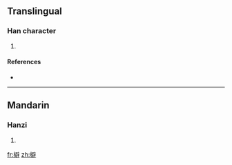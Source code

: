 {{also|蘗}}
==Translingual==

===Han character===
{{Han char|rn=75|rad=木|as=13|sn=17|four=|canj=木尸口十 (DSRJ)}}

# {{defn|Han|sort=木13}}

====References====
* {{Han ref|kx=0557.050|dkj=15670|dj=0946.120|hdz=21306.010|uh=6A98|ud=27288}}

----

==Mandarin==

===Hanzi===
{{cmn-hanzi|pin=[[bì]] ([[bi4]]), [[guì]] ([[gui4]]), [[huì]] ([[hui4]])|wg=pi<sup>4</sup>, kuei<sup>4</sup>, hui<sup>4</sup>}}

# {{defn|Mandarin}}

[[fr:檘]]
[[zh:檘]]